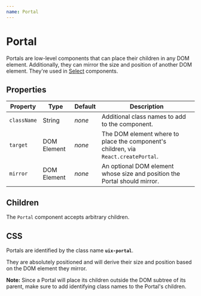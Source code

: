 ```yaml
---
name: Portal
---
```


# Portal

Portals are low-level components that can place their children in any DOM element. Additionally, they can mirror the size and position of another DOM element. They're used in [Select](./Select.md) components.

## Properties

| Property    | Type        | Default | Description                                                                        |
| ----------- | ----------- | ------- | ---------------------------------------------------------------------------------- |
| `className` | String      | _none_  | Additional class names to add to the component.                                    |
| `target`    | DOM Element | _none_  | The DOM element where to place the component's children, via `React.createPortal`. |
| `mirror`    | DOM Element | _none_  | An optional DOM element whose size and position the Portal should mirror.          |

## Children

The `Portal` component accepts arbitrary children.

## CSS

Portals are identified by the class name **`uix-portal`**.

They are absolutely positioned and will derive their size and position based on the DOM element they mirror.

**Note:** Since a Portal will place its children outside the DOM subtree of its parent, make sure to add identifying class names to the Portal's children.
